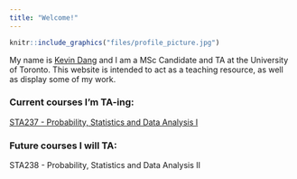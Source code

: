 ```yaml
---
title: "Welcome!"
---
```


```r
knitr::include_graphics("files/profile_picture.jpg")
```

My name is <a href="https://www.linkedin.com/in/dang-kevin/">Kevin Dang</a> and I am a MSc Candidate and TA at the University of Toronto. This website is intended to act as a teaching resource, as well as display some of my work.

### Current courses I'm TA-ing:
<a href="sta237.html">STA237 - Probability, Statistics and Data Analysis I</a> 

### Future courses I will TA:
STA238 - Probability, Statistics and Data Analysis II 
